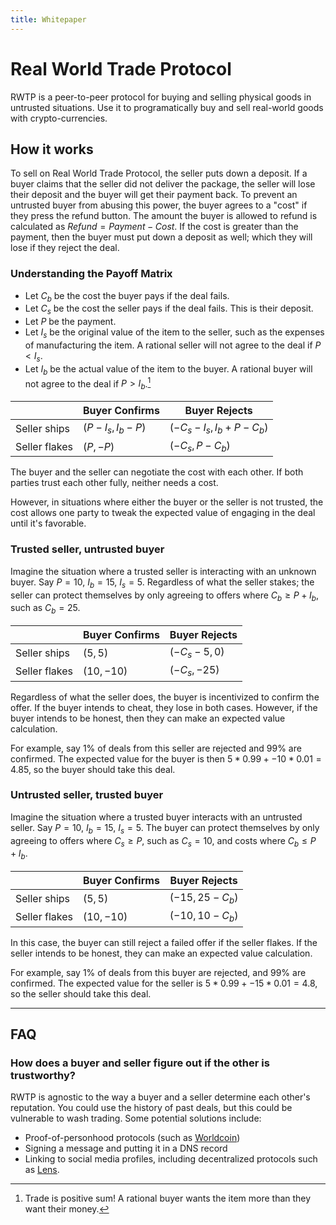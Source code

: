 ```yaml
---
title: Whitepaper
---
```


# Real World Trade Protocol

RWTP is a peer-to-peer protocol for buying and selling physical goods in untrusted situations. Use it to programatically buy and sell real-world goods with crypto-currencies.

## How it works

To sell on Real World Trade Protocol, the seller puts down a deposit. If a buyer claims that the seller did not deliver the package, the seller will lose their deposit and the buyer will get their payment back. To prevent an untrusted buyer from abusing this power, the buyer agrees to a "cost" if they press the refund button. The amount the buyer is allowed to refund is calculated as $Refund=Payment-Cost$. If the cost is greater than the payment, then the buyer must put down a deposit as well; which they will lose if they reject the deal.

### Understanding the Payoff Matrix

- Let $C_b$ be the cost the buyer pays if the deal fails.
- Let $C_s$ be the cost the seller pays if the deal fails. This is their deposit.
- Let $P$ be the payment.
- Let $I_s$ be the original value of the item to the seller, such as the expenses of manufacturing the item. A rational seller will not agree to the deal if $P < I_s$.
- Let $I_b$ be the actual value of the item to the buyer. A rational buyer will not agree to the deal if $P > I_b$.[^1]

|               | Buyer Confirms  | Buyer Rejects                  |
| ------------- | --------------- | ------------------------------ |
| Seller ships  | $(P-I_s,I_b-P)$ | $(-C_s - I_s,  I_b + P - C_b)$ |
| Seller flakes | $(P,-P)$        | $(-C_s, P-C_b)$                |

The buyer and the seller can negotiate the cost with each other. If both parties trust each other fully, neither needs a cost.

However, in situations where either the buyer or the seller is not trusted, the cost allows one party to tweak the expected value of engaging in the deal until it's favorable.

### Trusted seller, untrusted buyer

Imagine the situation where a trusted seller is interacting with an unknown buyer. Say $P = 10$, $I_b = 15$, $I_s = 5$. Regardless of what the seller stakes; the seller can protect themselves by only agreeing to offers where $C_b \geq P + I_b$, such as $C_b = 25$.

|               | Buyer Confirms | Buyer Rejects    |
| ------------- | -------------- | ---------------- |
| Seller ships  | $(5,5)$        | $(-C_s - 5,  0)$ |
| Seller flakes | $(10,-10)$     | $(-C_s, -25)$    |

Regardless of what the seller does, the buyer is incentivized to confirm the offer. If the buyer intends to cheat, they lose in both cases. However, if the buyer intends to be honest, then they can make an expected value calculation.

For example, say 1% of deals from this seller are rejected and 99% are confirmed. The expected value for the buyer is then $5*0.99 + -10*0.01 = 4.85$, so the buyer should take this deal.

### Untrusted seller, trusted buyer

Imagine the situation where a trusted buyer interacts with an untrusted seller. Say $P = 10$, $I_b = 15$, $I_s = 5$. The buyer can protect themselves by only agreeing to offers where $C_s \geq P$, such as $C_s = 10$, and costs where $C_b \leq P + I_b$.

|               | Buyer Confirms | Buyer Rejects      |
| ------------- | -------------- | ------------------ |
| Seller ships  | $(5,5)$        | $(-15,  25 - C_b)$ |
| Seller flakes | $(10,-10)$     | $(-10, 10 - C_b)$  |

In this case, the buyer can still reject a failed offer if the seller flakes. If the seller intends to be honest, they can make an expected value calculation.

For example, say 1% of deals from this buyer are rejected, and 99% are confirmed. The expected value for the seller is $5*0.99 + -15 * 0.01 = 4.8$, so the seller should take this deal.

---

## FAQ

### How does a buyer and seller figure out if the other is trustworthy?

RWTP is agnostic to the way a buyer and a seller determine each other's reputation. You could use the history of past deals, but this could be vulnerable to wash trading. Some potential solutions include:

- Proof-of-personhood protocols (such as [Worldcoin](https://worldcoin.org))
- Signing a message and putting it in a DNS record
- Linking to social media profiles, including decentralized protocols such as [Lens](https://lens.xyz/).

[^1]: Trade is positive sum! A rational buyer wants the item more than they want their money.
